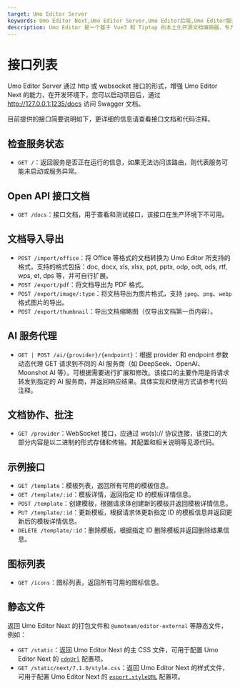 ```yaml
---
target: Umo Editor Server
keywords: Umo Editor Next,Umo Editor Server,Umo Editor后端,Umo Editor服务端
description: Umo Editor 是一个基于 Vue3 和 Tiptap 的本土化开源文档编辑器，专为国人用户设计。它提供了强大的文档编辑能力和 AI 创作功能，支持分页模式、Markdown 语法、富文本编辑、多种格式的节点插入、页面样式设置、文档导出与打印等功能。此外，Umo Editor 还支持自定义扩展、多语言设置和暗色主题。
---
```


# 接口列表

Umo Editor Server 通过 http 或 websocket 接口的形式，增强 Umo Editor Next 的能力，在开发环境下，您可以启动项目后，通过 http://127.0.0.1:1235/docs 访问 Swagger 文档。

目前提供的接口简要说明如下，更详细的信息请查看接口文档和代码注释。

## 检查服务状态

- `GET /`：返回服务是否正在运行的信息，如果无法访问该路由，则代表服务可能未启动或服务异常。

## Open API 接口文档
- `GET /docs`：接口文档，用于查看和测试接口，该接口在生产环境下不可用。

## 文档导入导出

- `POST /import/office`：将 Office 等格式的文档转换为 Umo Editor 所支持的格式，支持的格式包括：doc, docx, xls, xlsx, ppt, pptx, odp, odt, ods, rtf, wps, et, dps 等，并可自行扩展。
- `POST /export/pdf`：将文档导出为 PDF 格式。
- `POST /export/image/:type`：将文档导出为图片格式，支持 `jpeg`、`png`、`webp` 格式图片的导出。
- `POST /export/thumbnail`：导出文档缩略图（仅导出文档第一页内容）。

## AI 服务代理
- `GET | POST /ai/{provider}/{endpoint}`：根据 provider 和 endpoint 参数动态代理 GET 请求到不同的 AI 服务商（如 DeepSeek、OpenAI、Moonshot AI 等）。可根据需要进行扩展和修改。该接口的主要作用是将请求转发到指定的 AI 服务商，并返回响应结果。具体实现和使用方式请参考代码注释。

## 文档协作、批注

- `GET /provider`：WebSocket 接口，应通过 ws(s):// 协议连接，该接口的大部分内容是以二进制的形式存储和传输。其配置和相关说明等见源代码。

## 示例接口

- `GET /template`：模板列表，返回所有可用的模板信息。
- `GET /template/:id`：模板详情，返回指定 ID 的模板详情信息。
- `POST /template`：创建模板，根据请求体创建新的模板并返回模板详情信息。
- `PUT /template/:id`：更新模板，根据请求体更新指定 ID 的模板信息并返回更新后的模板详情信息。
- `DELETE /template/:id`：删除模板，根据指定 ID 删除模板并返回删除结果信息。

## 图标列表

- `GET /icons`：图标列表，返回所有可用的图标信息。

## 静态文件

返回 Umo Editor Next 的打包文件和 `@umoteam/editor-external` 等静态文件，例如：

- `GET /static`：返回 Umo Editor Next 的主 CSS 文件，可用于配置 Umo Editor Next 的 [`cdnUrl`](../editor/options/cdn) 配置项。
- `GET /static/next/7.1.0/style.css`：返回 Umo Editor Next 的样式文件，可用于配置 Umo Editor Next 的 [`export.styleURL`](../next/export) 配置项。
